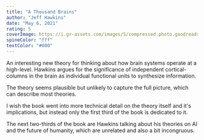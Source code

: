 ```yaml
---
title: "A Thousand Brains"
author: "Jeff Hawkins"
date: "May 6, 2021"
rating: 5
coverImage: https://i.gr-assets.com/images/S/compressed.photo.goodreads.com/books/1609237769l/54503521.jpg
spineColor: "fff"
textColor: "#000"
---
```


An interesting new theory for thinking about how brain systems operate at a high-level. Hawkins argues for the significance of independent cortical-columns in the brain as individual functional units to synthesize information.

The theory seems plausible but unlikely to capture the full picture, which can describe most theories.

I wish the book went into more technical detail on the theory itself and it's implications, but instead only the first third of the book is dedicated to it.

The next two-thirds of the book are Hawkins talking about his theories on AI and the future of humanity, which are unrelated and also a bit incongruous.
